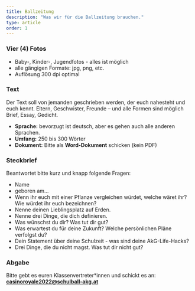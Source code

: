 ```yaml
---
title: Ballzeitung
description: "Was wir für die Ballzeitung brauchen."
type: article
order: 1
---
```


### Vier (4) Fotos

  - Baby-, Kinder-, Jugendfotos - alles ist möglich
  - alle gängigen Formate: jpg, png, etc.
  - Auflösung 300 dpi optimal

### Text

Der Text soll von jemanden geschrieben werden, der euch nahesteht und euch kennt.
Eltern, Geschwister, Freunde – und alle Formen sind möglich Brief, Essay, Gedicht.

  - **Sprache:** bevorzugt ist deutsch, aber es gehen auch alle anderen Sprachen.
  - **Umfang:** 250 bis 300 Wörter
  - **Dokument:** Bitte als **Word-Dokument** schicken (kein PDF)

### Steckbrief

Beantwortet bitte kurz und knapp folgende Fragen:
  - Name
  - geboren am...
  - Wenn ihr euch mit einer Pflanze vergleichen würdet, welche wäret ihr? Wie würdet ihr euch bezeichnen?
  - Nenne deinen Lieblingsplatz auf Erden.
  - Nenne drei Dinge, die dich definieren.
  - Was wünschst du dir? Was tut dir gut?
  - Was erwartest du für deine Zukunft? Welche persönlichen Pläne verfolgst du?
  - Dein Statement über deine Schulzeit - was sind deine AkG-Life-Hacks?
  - Drei Dinge, die du nicht magst. Was tut dir nicht gut?

### Abgabe

Bitte gebt es euren Klassenvertreter*innen und schickt es an:<br />
**casinoroyale2022@schulball-akg.at**

